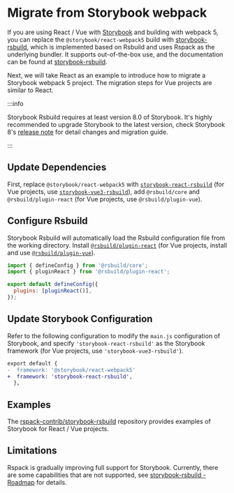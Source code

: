
# Migrate from Storybook webpack

If you are using React / Vue with [Storybook](https://storybook.js.org/) and building with webpack 5, you can replace the `@storybook/react-webpack5` build with [storybook-rsbuild](https://github.com/rspack-contrib/storybook-rsbuild), which is implemented based on Rsbuild and uses Rspack as the underlying bundler. It supports out-of-the-box use, and the documentation can be found at [storybook-rsbuild](https://github.com/rspack-contrib/storybook-rsbuild).

Next, we will take React as an example to introduce how to migrate a Storybook webpack 5 project. The migration steps for Vue projects are similar to React.

:::info

Storybook Rsbuild requires at least version 8.0 of Storybook. It's highly recommended to upgrade Storybook to the latest version, check Storybook 8's [release note](https://storybook.js.org/blog/storybook-8/) for detail changes and migration guide.

:::

## Update Dependencies

First, replace `@storybook/react-webpack5` with [`storybook-react-rsbuild`](https://www.npmjs.com/package/storybook-react-rsbuild) (for Vue projects, use [`storybook-vue3-rsbuild`](https://www.npmjs.com/package/storybook-vue3-rsbuild)), add `@rsbuild/core` and `@rsbuild/plugin-react` (for Vue projects, use `@rsbuild/plugin-vue`).

<PackageManagerTabs command="install storybook-react-rsbuild @rsbuild/core @rsbuild/plugin-react -D" />

## Configure Rsbuild

Storybook Rsbuild will automatically load the Rsbuild configuration file from the working directory. Install [`@rsbuild/plugin-react`](https://rsbuild.dev/guide/framework/react) (for Vue projects, install and use [`@rsbuild/plugin-vue`](https://rsbuild.dev/guide/framework/vue#vue-3)).

```js
import { defineConfig } from '@rsbuild/core';
import { pluginReact } from '@rsbuild/plugin-react';

export default defineConfig({
  plugins: [pluginReact()],
});
```

## Update Storybook Configuration

Refer to the following configuration to modify the `main.js` configuration of Storybook, and specify `'storybook-react-rsbuild'` as the Storybook framework (for Vue projects, use `'storybook-vue3-rsbuild'`).

```diff title=.storybook/main.js
export default {
-  framework: '@storybook/react-webpack5'
+  framework: 'storybook-react-rsbuild',
  },
```

## Examples

The [rspack-contrib/storybook-rsbuild](https://github.com/rspack-contrib/storybook-rsbuild/tree/main/sandboxes) repository provides examples of Storybook for React / Vue projects.

## Limitations

Rspack is gradually improving full support for Storybook. Currently, there are some capabilities that are not supported, see [storybook-rsbuild - Roadmap](https://github.com/rspack-contrib/storybook-rsbuild#roadmap) for details.
